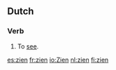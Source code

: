 ==Dutch==
{{nl-conj|zie|ziet|zag|zagen|hebben|gezien|zie}}

===Verb===
#To [[see]].

[[es:zien]]
[[fr:zien]]
[[io:Zien]]
[[nl:zien]]
[[fi:zien]]